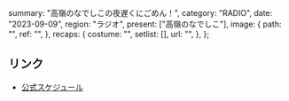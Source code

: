   summary: "高嶺のなでしこの夜遅くにごめん！",
  category: "RADIO",
  date: "2023-09-09",
  region: "ラジオ",
  present: ["高嶺のなでしこ"],
  image: {
    path: "",
    ref: "",
  },
  recaps: {
    costume: "",
    setlist: [],
    url: "",
  },
};

## リンク

- [公式スケジュール](https://takanenonadeshiko.jp/?p=1009)

